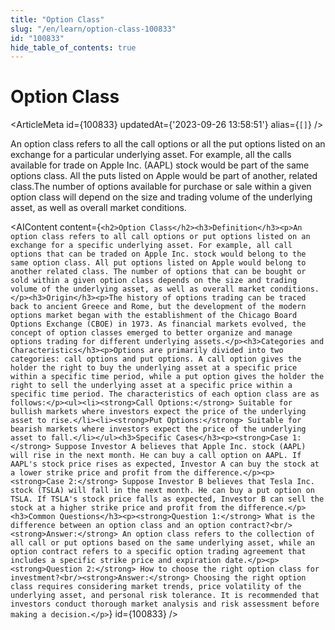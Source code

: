 ```yaml
---
title: "Option Class"
slug: "/en/learn/option-class-100833"
id: "100833"
hide_table_of_contents: true
---
```



# Option Class

<ArticleMeta id={100833} updatedAt={'2023-09-26 13:58:51'} alias={`[]`} />
<div className='border-solid border-b border-t-0 my-4 border-[var(--ifm-color-gray-300)]' />

An option class refers to all the call options or all the put options listed on an exchange for a particular underlying asset. For example, all the calls available for trade on Apple Inc. (AAPL) stock would be part of the same options class. All the puts listed on Apple would be part of another, related class.The number of options available for purchase or sale within a given option class will depend on the size and trading volume of the underlying asset, as well as overall market conditions.

<AIContent content={`<h2>Option Class</h2><h3>Definition</h3><p>An option class refers to all call options or put options listed on an exchange for a specific underlying asset. For example, all call options that can be traded on Apple Inc. stock would belong to the same option class. All put options listed on Apple would belong to another related class. The number of options that can be bought or sold within a given option class depends on the size and trading volume of the underlying asset, as well as overall market conditions.</p><h3>Origin</h3><p>The history of options trading can be traced back to ancient Greece and Rome, but the development of the modern options market began with the establishment of the Chicago Board Options Exchange (CBOE) in 1973. As financial markets evolved, the concept of option classes emerged to better organize and manage options trading for different underlying assets.</p><h3>Categories and Characteristics</h3><p>Options are primarily divided into two categories: call options and put options. A call option gives the holder the right to buy the underlying asset at a specific price within a specific time period, while a put option gives the holder the right to sell the underlying asset at a specific price within a specific time period. The characteristics of each option class are as follows:</p><ul><li><strong>Call Options:</strong> Suitable for bullish markets where investors expect the price of the underlying asset to rise.</li><li><strong>Put Options:</strong> Suitable for bearish markets where investors expect the price of the underlying asset to fall.</li></ul><h3>Specific Cases</h3><p><strong>Case 1:</strong> Suppose Investor A believes that Apple Inc. stock (AAPL) will rise in the next month. He can buy a call option on AAPL. If AAPL's stock price rises as expected, Investor A can buy the stock at a lower strike price and profit from the difference.</p><p><strong>Case 2:</strong> Suppose Investor B believes that Tesla Inc. stock (TSLA) will fall in the next month. He can buy a put option on TSLA. If TSLA's stock price falls as expected, Investor B can sell the stock at a higher strike price and profit from the difference.</p><h3>Common Questions</h3><p><strong>Question 1:</strong> What is the difference between an option class and an option contract?<br/><strong>Answer:</strong> An option class refers to the collection of all call or put options based on the same underlying asset, while an option contract refers to a specific option trading agreement that includes a specific strike price and expiration date.</p><p><strong>Question 2:</strong> How to choose the right option class for investment?<br/><strong>Answer:</strong> Choosing the right option class requires considering market trends, price volatility of the underlying asset, and personal risk tolerance. It is recommended that investors conduct thorough market analysis and risk assessment before making a decision.</p>`} id={100833} />
